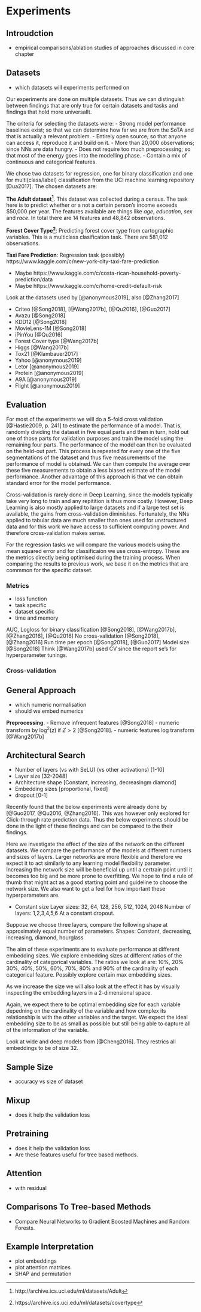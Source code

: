 # Experiments

\chapterprecishere{"For us, the most important part of rigor is better empiricism, not more mathematical theories."\par\raggedleft--- \textup{Ali Rahimi and Ben Recht}, NIPS 2017}

## Introudction
- empirical comparisons/ablation studies of approaches discussed in core chapter

## Datasets
- which datasets will experiments performed on

Our experiments are done on multiple datasets.
Thus we can distinguish between findings that are only true for certain datasets and tasks and findings that hold more universallt.

The criteria for selecting the datasets were:
- Strong model performance baselines exist; so that we can determine how far we are from the SoTA and that is actually a relevant problem.
- Entirely open source; so that anyone can access it, reproduce it and build on it.
- More than 20,000 observations; since NNs are data hungry.
- Does not require too much preprocessing; so that most of the energy goes into the modelling phase.
- Contain a mix of continuous and categorical features.

We chose two datasets for regression, one for binary classification and one for multi(class/label) classification from the UCI machine learning repository [Dua2017]. 
The chosen datasets are:

**The Adult dataset[^adult]**. This dataset was collected during a census.
The task here is to predict whether or a not a certain person's income exceeds $50,000 per year. 
The features available are things like *age*, *education*, *sex* and *race*.
In total there are 14 features and 48,842 observations.

[^adult]: http://archive.ics.uci.edu/ml/datasets/Adult

**Forest Cover Type[^forestcover]**: Predicting forest cover type from cartographic variables.
This is a multiclass clasification task. There are 581,012 observations.

[^forestcover]: https://archive.ics.uci.edu/ml/datasets/covertype

**Taxi Fare Prediction**: Regression task (possibly) https://www.kaggle.com/c/new-york-city-taxi-fare-prediction

- Maybe https://www.kaggle.com/c/costa-rican-household-poverty-prediction/data
- Maybe https://www.kaggle.com/c/home-credit-default-risk

Look at the datasets used by [@anonymous2019], also [@Zhang2017]

- Criteo [@Song2018], [@Wang2017b], [@Qu2016], [@Guo2017]
- Avazu [@Song2018]
- KDD12 [@Song2018]
- MovieLens-1M [@Song2018]
- iPinYou [@Qu2016]
- Forest Cover type [@Wang2017b]
- Higgs [@Wang2017b]
- Tox21 [@Klambauer2017]
- Yahoo [@anonymous2019]
- Letor [@anonymous2019]
- Protein [@anonymous2019]
- A9A [@anonymous2019]
- Flight [@anonymous2019]

## Evaluation

For most of the experiments we will do a 5-fold cross validation [@Hastie2009, p. 241] to estimate the performance of a model. 
That is, randomly dividing the dataset in five equal parts and then in turn, hold out one of those parts for validation purposes and train the model using the remaining four parts.
The performance of the model can then be evaluated on the held-out part.
This process is repeated for every one of the five segmentations of the dataset and thus five measurements of the performance of model is obtained.
We can then compute the average over these five measurements to obtain a less biased estimate of the model performance.
Another advantage of this approach is that we can obtain standard error for the model performance.

Cross-validation is rarely done in Deep Learning, since the models typically take very long to train and any repitition is thus more costly.
However, Deep Learning is also mostly applied to large datasets and if a large test set is available, the gains from cross-validation diminishes.
Fortunately, the NNs applied to tabular data are much smaller than ones used for unstructured data and for this work we have access to sufficient computing power.
And therefore cross-validation makes sense.

For the regression tasks we will compare the various models using the mean squared error and for classificaion we use cross-entropy.
These are the metrics directly being optimised during the training process.
When comparing the results to previous work, we base it on the metrics that are commmon for the specific dataset.

### Metrics
- loss function
- task specific
- dataset specific
- time and memory

AUC, Logloss for binary classification [@Song2018], [@Wang2017b],  [@Zhang2016], [@Qu2016]
No cross-validation [@Song2018],  [@Zhang2016]
Run time per epoch [@Song2018], [@Guo2017]
Model size [@Song2018]
Think [@Wang2017b] used CV since the report se's for hyperparameter tunings.


### Cross-validation

## General Approach
- which numeric normalisation
- should we embed numerics

**Preprocessing**.
- Remove infrequent features [@Song2018]
- numeric transform by $\log^{2}(z)$ if $Z>2$ [@Song2018].
- numeric features log transform  [@Wang2017b]


## Architectural Search
- Number of layers (vs with SeLU) (vs other activations) [1-10]
- Layer size [32-2048]
- Architecture shape [Constant, increasing, decreasingm diamond]
- Embedding sizes [proportional, fixed]
- dropout [0-1]

Recently found that the below experiments were already done by [@Guo2017, @Qu2016, @Zhang2016].
This was however only explored for Click-through rate prediction data.
Thus the below experiments should be done in the light of these findings and can be compared to the their findings.

Here we investigate the effect of the size of the network on the different datasets.
We compare the performance of the models at different numbers and sizes of layers.
Larger networks are more flexible and therefore we expect it to act similarly to any learning model flexibility parameter.
Increasing the network size will be beneficial up until a certrain point until it becomes too big and be more prone to overfitting.
We hope to find a rule of thumb that might act as a good starting point and guideline to choose the network size.
We also want to get a feel for how important these hyperparameters are.

- Constant size
Layer sizes: 32, 64, 128, 256, 512, 1024, 2048
Number of layers: 1,2,3,4,5,6
At a constant dropout.

Suppose we choose three layers, compare the following shape at approximately equal number of parameters.
Shapes: Constant, decreasing, increasing, diamond, hourglass

The aim of these experiments are to evaluate performance at different embedding sizes.
We explore embedding sizes at different ratios of the cardinality of categorical variables.
The ratios we look at are: 10%, 20% 30%, 40%, 50%, 60%, 70%, 80% and 90% of the cardinality of each categorical feature.
Possibly explore certain max embedding sizes.

As we increase the size we will also look at the effect it has by visually inspecting the embedding layers in a 2-dimensional space.

Again, we expect there to be optimal embedding size for each variable depedning on the cardinality of the variable and how complex its relationship is with the other variables and the target.
We expect the ideal embedding size to be as small as possible but still being able to capture all of the information of the variable.

Look at wide and deep models from [@Cheng2016].
They restrics all embeddings to be of size 32.

## Sample Size
- accuracy vs size of dataset

## Mixup
- does it help the validation loss

## Pretraining
- does it help the validation loss
- Are these features useful for tree based methods.

## Attention
- with residual

## Comparisons To Tree-based Methods
+ Compare Neural Networks to Gradient Boosted Machines and Random Forests.

## Example Interpretation
- plot embeddings
- plot attention matrices
- SHAP and permutation